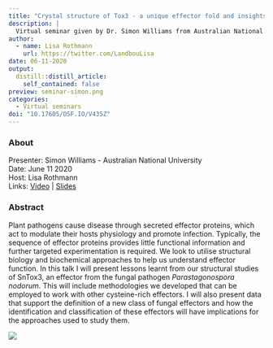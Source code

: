 ```yaml
---
title: "Crystal structure of Tox3 - a unique effector fold and insights into Kex2 protease processing of fungal effectors"
description: |
  Virtual seminar given by Dr. Simon Williams from Australian National University.  Plant pathogens cause disease through secreted effector proteins, which act to modulate their hosts physiology and promote infection. Typically, the sequence of effector proteins provides little functional information and further targeted experimentation is required. We look to utilise structural biology and biochemical approaches to help us understand effector function.  
author:
  - name: Lisa Rothmann
    url: https://twitter.com/LandbouLisa
date: 06-11-2020
output:
  distill::distill_article:
    self_contained: false
preview: seminar-simon.png
categories:
  - Virtual seminars
doi: "10.17605/OSF.IO/V435Z"
---
```


### About

Presenter: Simon Williams - Australian National University\
Date: June 11 2020\
Host: Lisa Rothmann\
Links: [Video](https://www.youtube.com/watch?v=r-KnayUpSPg) \| [Slides](https://doi.org/10.17605/OSF.IO/V435Z)

### Abstract

Plant pathogens cause disease through secreted effector proteins, which act to modulate their hosts physiology and promote infection.
Typically, the sequence of effector proteins provides little functional information and further targeted experimentation is required.
We look to utilise structural biology and biochemical approaches to help us understand effector function.
In this talk I will present lessons learnt from our structural studies of SnTox3, an effector from the fungal pathogen *Parastagonospora nodorum*.
This will include methodologies we developed that can be employed to work with other cysteine-rich effectors.
I will also present data that support the definition of a new class of fungal effectors and how the identification and classification of these effectors will have implications for the approaches used to study them.

![](seminar-simon.png)
